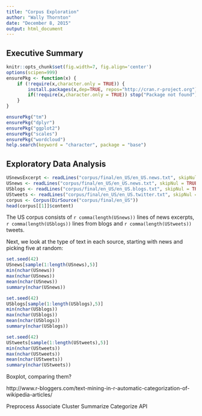 ```yaml
---
title: "Corpus Exploration"
author: "Wally Thornton"
date: "December 8, 2015"
output: html_document
---
```

## Executive Summary

```r
knitr::opts_chunk$set(fig.width=7, fig.align='center')
options(scipen=999)
ensurePkg <- function(x) {
    if (!require(x,character.only = TRUE)) {
        install.packages(x,dep=TRUE, repos="http://cran.r-project.org")
        if(!require(x,character.only = TRUE)) stop("Package not found")
    }
}

ensurePkg("tm")
ensurePkg("dplyr")
ensurePkg("ggplot2")
ensurePkg("scales")
ensurePkg("wordcloud")
help.search(keyword = "character", package = "base")
```

## Exploratory Data Analysis

```r
USnewsExcerpt <- readLines("corpus/final/en_US/en_US.news.txt", skipNul = TRUE, n=10000)
USnews <- readLines("corpus/final/en_US/en_US.news.txt", skipNul = TRUE)
USblogs <- readLines("corpus/final/en_US/en_US.blogs.txt", skipNul = TRUE)
UStweets <- readLines("corpus/final/en_US/en_US.twitter.txt", skipNul = TRUE)
corpus <- Corpus(DirSource("corpus/final/en_US"))
head(corpus[[1]]$content)
```

The US corpus consists of `r comma(length(USnews))` lines of news excerpts, `r comma(length(USblogs))` lines from blogs and `r comma(length(UStweets))` tweets.

Next, we look at the type of text in each source, starting with news and picking five at random:
```r
set.seed(42)
USnews[sample(1:length(USnews),5)]
min(nchar(USnews))
max(nchar(USnews))
mean(nchar(USnews))
summary(nchar(USnews))
```



```r
set.seed(42)
USblogs[sample(1:length(USblogs),5)]
min(nchar(USblogs))
max(nchar(USblogs))
mean(nchar(USblogs))
summary(nchar(USblogs))
```

```r
set.seed(42)
UStweets[sample(1:length(UStweets),5)]
min(nchar(UStweets))
max(nchar(UStweets))
mean(nchar(UStweets))
summary(nchar(UStweets))
```


Boxplot, comparing them?



http://www.r-bloggers.com/text-mining-in-r-automatic-categorization-of-wikipedia-articles/




Preprocess
Associate
Cluster
Summarize
Categorize
API